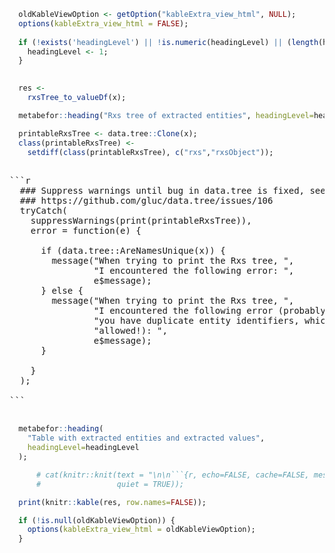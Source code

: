 
<div style="display:block;clear:both;" class="rxs-start"></div>

  <div class="rxs-container">

```r

  oldKableViewOption <- getOption("kableExtra_view_html", NULL);
  options(kableExtra_view_html = FALSE);
  
  if (!exists('headingLevel') || !is.numeric(headingLevel) || (length(headingLevel) != 1)) {
    headingLevel <- 1;
  }
  
```

```r

  res <-
    rxsTree_to_valueDf(x);

  metabefor::heading("Rxs tree of extracted entities", headingLevel=headingLevel);

  printableRxsTree <- data.tree::Clone(x);
  class(printableRxsTree) <-
    setdiff(class(printableRxsTree), c("rxs","rxsObject"));

```

<pre>

```r

  ### Suppress warnings until bug in data.tree is fixed, see:
  ### https://github.com/gluc/data.tree/issues/106
  tryCatch(
    suppressWarnings(print(printableRxsTree)),
    error = function(e) {
      
      if (data.tree::AreNamesUnique(x)) {
        message("When trying to print the Rxs tree, ",
                "I encountered the following error: ",
                e$message);
      } else {
        message("When trying to print the Rxs tree, ",
                "I encountered the following error (probably because ",
                "you have duplicate entity identifiers, which is not ",
                "allowed!): ",
                e$message);
      }
      
    }
  );

```

</pre>

```r

  metabefor::heading(
    "Table with extracted entities and extracted values",
    headingLevel=headingLevel
  );

      # cat(knitr::knit(text = "\n\n```{r, echo=FALSE, cache=FALSE, message=FALSE, results='asis' }\n  knitr::kable(res, row.names=FALSE);\n```\n\n",
      #                 quiet = TRUE));

  print(knitr::kable(res, row.names=FALSE));

```

```r
  if (!is.null(oldKableViewOption)) {
    options(kableExtra_view_html = oldKableViewOption);
  }
```
  
  </div>

<div style="display:block;clear:both;" class="rxs-end"></div>
